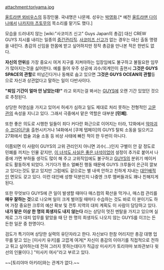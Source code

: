 attachment:toriyama.jpg

[[울트라맨 뫼비우스]]의 등장인물. 국내명은 나문제. 성우는 [[박영화]].[* 예전 [[울트라맨 다이나]]에서 [[나카지마 츠토무]]의 목소리를 맡기도 했다.]

모습을 드러내지 않는 [wiki:"사코미즈 신고" Guys Japan의 총감] 대신 CREW GUYS 지시를 내리는 일종의 [[중간관리직]]. [[사코미즈 신고]]가 없는 경우는 대신 출동 명령을 내린다. 총감의 신임을 한몸에 받고 싶어하지만 정작 총감을 만나본 적은 한번도 없다.

'''자신의 안위'''를 가장 중요시 여겨 지구를 지켜야하는 입장임에도 불구하고 불필요한 임무가 많아지는것을 싫어한다. 예를 들어 우주 상공에 괴수/외계인이 출현시 '''그것은 GUYS SPACE의 관할'''로 떠넘긴다거나 동해로 숨고 있으면 '''그것은 GUYS OCEAN의 관할'''등으로 자신과 상관없다고 말하는 일이 다반사이다.

'''"퇴임 기간이 얼마 안 남았는데!"''' 라고 외치는걸 봐서는 [[GUYS]]에 오랜 기간 있었던 것으로 추정된다. 

상당한 허영심을 가지고 있어서 허세가 심하고 일도 제대로 처리 못하는 전형적인 [[고문관]]의 속성을 지니고 있다. 그래서 극중에서 맡은 역할은 대부분 '''[민폐]'''.

또한 좋은 의도로 시행한 일들이 죄다 커다란 화근으로 이어지는 터라, 12화에서 [[악마괴수 코다이곤]]을 출현시키거나 14화에서 [쿠제 텝페이]의 GUYS 탈퇴 소동을 일으키고 27화에서 캡슐 괴술 소동 등 비상 사태에 빠진 적이 한 두번이 아니다. 

이쯤되면 이 사람이 GUYS의 고위 관리인지 아니면 괴수(...)인지 구별이 안 갈 정도로 민폐를 끼치는 인물 같지만, [[이 녀석도 사실은 좋은 녀석이었어]] 설정이 추가로 붙어서 나중에 가면 부하들 생각도 많이 해 주고 ​고위직임에도 불구하고 [[GUYS]]의 분위기 메이커로도 활동하게 되었다. 거기다가 평소 얼빠진 행동 때문에 GUYS 크루들이 은근히 깔보고 있다는것도 알고 있지만 그럼에도 겉으로는 별 내색 안하고 친하게 지내는 [[대인배]]적인 면모도 갖고 있다. 이런 대인배 성향 덕분인지 나중엔 크루 멤버들과도 꽤나 친해지게 된다.

또한 무엇보다 GUYS에 큰 일이 발생할 때마다 매스컴의 확산을 막거나, 매스컴 관리를 '''매우 잘하는 것'''으로 나오며 일이 크게 벌어질 때마다 수습하는 것도 바로 이 분이기도 하며 가장 중요한 크루의 예산 확보 및 전투 지역의 대피 계획도 이 사람이 담당하고 있다. '''내가 맡은 이상 한 명의 희생자도 내지 않는다''' 라는 상당히 멋진 멘탈을 가지고 있으며 실제로 그가 대피 업무를 맡았을 때 단 한 명의 희생자도 나오지 않는 GUYS를 이끄는 든든한 일꾼 중 한명이다.

검도가 특기이며 상당한 실력의 유단자라고 한다. 자신보다 한참 어리지만 총감 대행 업무를 맡고 있는 [미사키 유키]를 고깝게 여겨[* 자신이 총감의 이야기를 직접적으로 전하고 튀고 싶어하는데 전혀 그러지 못하는데다가 직급상 미사키가 토리야마 보좌관보다 윗선의 인물이다.] "미사키 여사"라고 부르고 있다.

~~[토리야마 아키라]와는 관계가 없다.~~
